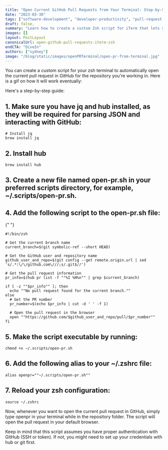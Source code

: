 ```yaml
---
title: "Open Current GitHub Pull Requests from Your Terminal: Step-by-Step Guide for iTerm and Zsh"
date: "2023-03-30"
tags: ["software-development", "developer-productivity", "pull-request-guide"]
draft: false,
summary: "Learn how to create a custom Zsh script for iTerm that lets you open your current GitHub pull requests directly from your terminal. Enhance your workflow with this step-by-step guide."
images: []
layout: PostLayout
canonicalUrl: open-github-pull-requests-iterm-zsh
endCTA: "DiveIn"
authors: ["sydney"]
image: "/blog/static/images/openPRTerminal/open-pr-from-terminal.jpg"
---
```


You can create a custom script for your zsh terminal to automatically open the current pull request in GitHub for the repository you're working in. Here is a gif on how it will work eventually:

<ImageContainer
  alt="openCurrentPRFromTerminal"
  src="/blog/static/images/openPRTerminal/openCurrentPRFromTerminal.gif"
  classNameDiv="mx-10 lg:mx-20"
  classNameImage=""
  width={800}
  height={286}
/>

Here's a step-by-step guide:

## 1. Make sure you have jq and hub installed, as they will be required for parsing JSON and interacting with GitHub:

```
# Install jq
brew install jq
```

## 2. Install hub

```
brew install hub
```

## 3. Create a new file named open-pr.sh in your preferred scripts directory, for example, ~/.scripts/open-pr.sh.

## 4. Add the following script to the open-pr.sh file:

<ImageContainer
  alt="script-open-pr-from-terminal"
  src="/blog/static/images/openPRTerminal/script-open-pr-from-terminal.png"
  classNameDiv="mx-10 lg:mx-20"
  classNameImage=""
  width={1840}
  height={1388}
/>{" "}

```
#!/bin/zsh

# Get the current branch name
current_branch=$(git symbolic-ref --short HEAD)

# Get the GitHub user and repository name
github_user_and_repo=$(git config --get remote.origin.url | sed 's/.*:\/\/github.com\///;s/.git$//')

# Get the pull request information
pr_info=$(hub pr list -f ""%I %H%n"" | grep $current_branch)

if [ -z ""$pr_info"" ]; then
  echo ""No pull request found for the current branch.""
else
  # Get the PR number
  pr_number=$(echo $pr_info | cut -d ' ' -f 1)

  # Open the pull request in the browser
  open ""https://github.com/$github_user_and_repo/pull/$pr_number""
fi
```

## 5. Make the script executable by running:

```
chmod +x ~/.scripts/open-pr.sh
```

## 6. Add the following alias to your ~/.zshrc file:

```
alias openpr=""~/.scripts/open-pr.sh""
```

## 7. Reload your zsh configuration:

```
source ~/.zshrc
```

Now, whenever you want to open the current pull request in GitHub, simply type openpr in your terminal while in the repository folder. The script will open the pull request in your default browser.

Keep in mind that this script assumes you have proper authentication with GitHub (SSH or token). If not, you might need to set up your credentials with hub or git first.
